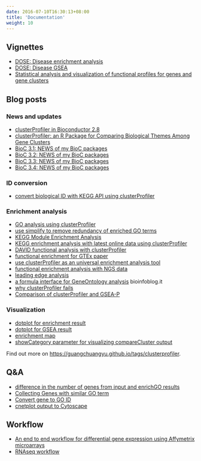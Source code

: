 ```yaml
---
date: 2016-07-10T16:30:13+08:00
title: 'Documentation'
weight: 10
---
```



<link rel="stylesheet" href="https://guangchuangyu.github.io/css/font-awesome.min.css">

## <i class="fa fa-book"></i> Vignettes

+ [DOSE: Disease enrichment analysis](https://bioconductor.org/packages/devel/bioc/vignettes/DOSE/inst/doc/enrichmentAnalysis.html)
+ [DOSE: Disease GSEA](https://bioconductor.org/packages/devel/bioc/vignettes/DOSE/inst/doc/GSEA.html)
+ [Statistical analysis and visualization of functional profiles for genes and gene clusters](https://bioconductor.org/packages/devel/bioc/vignettes/clusterProfiler/inst/doc/clusterProfiler.html)

## <i class="fa fa-wordpress"></i> Blog posts

### <i class="fa fa-angle-double-right"></i> News and updates

+ [clusterProfiler in Bioconductor 2.8](https://guangchuangyu.github.io/2011/03/clusterprofiler-in-bioconductor-2.8)
+ [clusterProfiler: an R Package for Comparing Biological Themes Among Gene Clusters](https://guangchuangyu.github.io/2012/05/clusterprofiler-an-r-package-for-comparing-biological-themes-among-gene-clusters)
+ [BioC 3.1: NEWS of my BioC packages](https://guangchuangyu.github.io/2015/04/bioc-31-news-of-my-bioc-packages)
+ [BioC 3.2: NEWS of my BioC packages](https://guangchuangyu.github.io/2015/10/bioc-32-news-of-my-bioc-packages)
+ [BioC 3.3: NEWS of my BioC packages](https://guangchuangyu.github.io/2016/05/bioc-33-news-of-my-bioc-packages/)
+ [BioC 3.4: NEWS of my BioC packages](https://guangchuangyu.github.io/2016/10/bioc-34-news-of-my-bioc-packages)

### <i class="fa fa-angle-double-right"></i> ID conversion

+ [convert biological ID with KEGG API using clusterProfiler](https://guangchuangyu.github.io/2016/05/convert-biological-id-with-kegg-api-using-clusterprofiler)

### <i class="fa fa-angle-double-right"></i> Enrichment analysis

+ [GO analysis using clusterProfiler](https://guangchuangyu.github.io/2016/01/go-analysis-using-clusterprofiler)
+ [use simplify to remove redundancy of enriched GO terms](https://guangchuangyu.github.io/2015/10/use-simplify-to-remove-redundancy-of-enriched-go-terms)
+ [KEGG Module Enrichment Analysis](https://guangchuangyu.github.io/2016/04/kegg-module-enrichment-analysis)
+ [KEGG enrichment analysis with latest online data using clusterProfiler](https://guangchuangyu.github.io/2015/02/kegg-enrichment-analysis-with-latest-online-data-using-clusterprofiler)
+ [DAVID functional analysis with clusterProfiler](https://guangchuangyu.github.io/2015/03/david-functional-analysis-with-clusterprofiler)
+ [functional enrichment for GTEx paper](https://guangchuangyu.github.io/2015/08/functional-enrichment-for-gtex-paper)
+ [use clusterProfiler as an universal enrichment analysis tool](https://guangchuangyu.github.io/2015/05/use-clusterprofiler-as-an-universal-enrichment-analysis-tool)
+ [functional enrichment analysis with NGS data](https://guangchuangyu.github.io/2015/08/functional-enrichment-analysis-with-ngs-data)
+ [leading edge analysis](https://guangchuangyu.github.io/2016/07/leading-edge-analysis/)
+ [a formula interface for GeneOntology analysis](http://bioinfoblog.it/2015/02/a-formula-interface-for-geneontology-analysis/) <i class="fa fa-arrow-left"></i> bioinfoblog.it
+ [why clusterProfiler fails](https://guangchuangyu.github.io/2014/08/why-clusterprofiler-fails)
+ [Comparison of clusterProfiler and GSEA-P](https://guangchuangyu.github.io/2015/11/comparison-of-clusterprofiler-and-gsea-p)

### <i class="fa fa-angle-double-right"></i> Visualization

+ [dotplot for enrichment result](https://guangchuangyu.github.io/2015/06/dotplot-for-enrichment-result)
+ [dotplot for GSEA result](http://guangchuangyu.github.io/2016/12/dotplot-for-gsea-result/)
+ [enrichment map](https://guangchuangyu.github.io/2014/08/enrichment-map)
+ [showCategory parameter for visualizing compareCluster output](https://guangchuangyu.github.io/2016/11/showcategory-parameter-for-visualizing-comparecluster-output/)


<i class="fa fa-hand-o-right"></i> Find out more on <https://guangchuangyu.github.io/tags/clusterprofiler>.

## <i class="fa fa-support"></i> Q&A

+ [difference in the number of genes from input and enrichGO results](https://support.bioconductor.org/p/89253/#89272)
+ [Collecting Genes with similar GO term](https://www.biostars.org/p/201064/#201077)
+ [Convert gene to GO ID](https://www.biostars.org/p/215242/#215254)
+ [cnetplot output to Cytoscape](https://www.biostars.org/p/219013/)

## <i class="fa fa-gift"></i> Workflow

+ [An end to end workflow for differential gene expression using Affymetrix microarrays](http://f1000research.com/articles/5-1384/v1)
+ [RNAseq workflow](https://github.com/twbattaglia/RNAseq-workflow)
